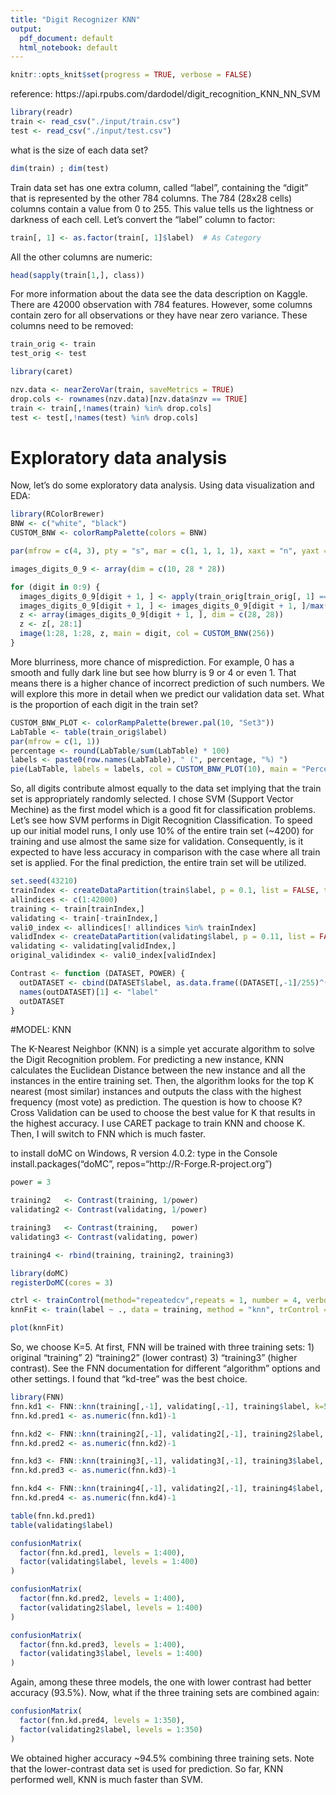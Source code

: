 ```yaml
---
title: "Digit Recognizer KNN"
output:
  pdf_document: default
  html_notebook: default
---
```


```r
knitr::opts_knit$set(progress = TRUE, verbose = FALSE)
```
reference: https://api.rpubs.com/dardodel/digit_recognition_KNN_NN_SVM

```r
library(readr)
train <- read_csv("./input/train.csv")
test <- read_csv("./input/test.csv")
```

what is the size of each data set?
``` r
dim(train) ; dim(test)
```

Train data set has one extra column, called “label”, containing the “digit” that is represented by the other 784 columns. The 784 (28x28 cells) columns contain a value from 0 to 255. This value tells us the lightness or darkness of each cell. Let’s convert the “label” column to factor:

``` r
train[, 1] <- as.factor(train[, 1]$label)  # As Category
```

All the other columns are numeric:
``` r
head(sapply(train[1,], class))
```

For more information about the data see the data description on Kaggle. There are 42000 observation with 784 features. However, some columns contain zero for all observations or they have near zero variance. These columns need to be removed:

```r
train_orig <- train
test_orig <- test

library(caret)

nzv.data <- nearZeroVar(train, saveMetrics = TRUE)
drop.cols <- rownames(nzv.data)[nzv.data$nzv == TRUE]
train <- train[,!names(train) %in% drop.cols]
test <- test[,!names(test) %in% drop.cols]
```


# Exploratory data analysis
Now, let’s do some exploratory data analysis. 
Using data visualization and EDA:

``` r
library(RColorBrewer)
BNW <- c("white", "black")
CUSTOM_BNW <- colorRampPalette(colors = BNW)

par(mfrow = c(4, 3), pty = "s", mar = c(1, 1, 1, 1), xaxt = "n", yaxt = "n")

images_digits_0_9 <- array(dim = c(10, 28 * 28))

for (digit in 0:9) {
  images_digits_0_9[digit + 1, ] <- apply(train_orig[train_orig[, 1] == digit, -1], 2, sum)
  images_digits_0_9[digit + 1, ] <- images_digits_0_9[digit + 1, ]/max(images_digits_0_9[digit + 1, ]) * 255
  z <- array(images_digits_0_9[digit + 1, ], dim = c(28, 28))
  z <- z[, 28:1]
  image(1:28, 1:28, z, main = digit, col = CUSTOM_BNW(256))
}
```

More blurriness, more chance of misprediction. For example, 0 has a smooth and fully dark line but see how blurry is 9 or 4 or even 1. That means there is a higher chance of incorrect prediction of such numbers. We will explore this more in detail when we predict our validation data set. What is the proportion of each digit in the train set?

``` r
CUSTOM_BNW_PLOT <- colorRampPalette(brewer.pal(10, "Set3"))
LabTable <- table(train_orig$label)
par(mfrow = c(1, 1))
percentage <- round(LabTable/sum(LabTable) * 100)
labels <- paste0(row.names(LabTable), " (", percentage, "%) ")
pie(LabTable, labels = labels, col = CUSTOM_BNW_PLOT(10), main = "Percentage of Digits (Training Set)")

```

So, all digits contribute almost equally to the data set implying that the train set is appropriately randomly selected. I chose SVM (Support Vector Mechine) as the first model which is a good fit for classification problems. Let’s see how SVM performs in Digit Recognition Classification. To speed up our initial model runs, I only use 10% of the entire train set (~4200) for training and use almost the same size for validation. Consequently, is it expected to have less accuracy in comparison with the case where all train set is applied. For the final prediction, the entire train set will be utilized.

``` r
set.seed(43210)
trainIndex <- createDataPartition(train$label, p = 0.1, list = FALSE, times = 1)
allindices <- c(1:42000)
training <- train[trainIndex,]
validating <- train[-trainIndex,]
vali0_index <- allindices[! allindices %in% trainIndex]
validIndex <- createDataPartition(validating$label, p = 0.11, list = FALSE, times = 1)
validating <- validating[validIndex,]
original_validindex <- vali0_index[validIndex]
```

``` r
Contrast <- function (DATASET, POWER) {
  outDATASET <- cbind(DATASET$label, as.data.frame((DATASET[,-1]/255)^(POWER)*255))
  names(outDATASET)[1] <- "label"  
  outDATASET
}
```

#MODEL: KNN

The K-Nearest Neighbor (KNN) is a simple yet accurate algorithm to solve the Digit Recognition problem. For predicting a new instance, KNN calculates the Euclidean Distance between the new instance and all the instances in the entire training set. Then, the algorithm looks for the top K nearest (most similar) instances and outputs the class with the highest frequency (most vote) as prediction. The question is how to choose K? Cross Validation can be used to choose the best value for K that results in the highest accuracy. I use CARET package to train KNN and choose K. Then, I will switch to FNN which is much faster.

to install doMC on Windows, R version 4.0.2: type in the Console
install.packages("doMC", repos="http://R-Forge.R-project.org")
``` r
power = 3

training2   <- Contrast(training, 1/power)
validating2 <- Contrast(validating, 1/power)

training3   <- Contrast(training,   power)
validating3 <- Contrast(validating, power)

training4 <- rbind(training, training2, training3)
```

``` r
library(doMC)
registerDoMC(cores = 3)

ctrl <- trainControl(method="repeatedcv",repeats = 1, number = 4, verboseIter = T, allowParallel = T)
knnFit <- train(label ~ ., data = training, method = "knn", trControl = ctrl)
```


``` r
plot(knnFit)
```

So, we choose K=5. At first, FNN will be trained with three training sets: 1) original “training” 2) “training2” (lower contrast) 3) “training3” (higher contrast). See the FNN documentation for different “algorithm” options and other settings. I found that “kd-tree” was the best choice.

``` r
library(FNN)
fnn.kd1 <- FNN::knn(training[,-1], validating[,-1], training$label, k=5, algorithm = c("kd_tree"))
fnn.kd.pred1 <- as.numeric(fnn.kd1)-1

fnn.kd2 <- FNN::knn(training2[,-1], validating2[,-1], training2$label, k=5, algorithm = c("kd_tree"))
fnn.kd.pred2 <- as.numeric(fnn.kd2)-1

fnn.kd3 <- FNN::knn(training3[,-1], validating3[,-1], training3$label, k=5, algorithm = c("kd_tree"))
fnn.kd.pred3 <- as.numeric(fnn.kd3)-1

fnn.kd4 <- FNN::knn(training4[,-1], validating2[,-1], training4$label, k=5, algorithm = c("kd_tree"))
fnn.kd.pred4 <- as.numeric(fnn.kd4)-1
```

``` r
table(fnn.kd.pred1)
table(validating$label)
```

```r
confusionMatrix(
  factor(fnn.kd.pred1, levels = 1:400),
  factor(validating$label, levels = 1:400)
)
```


```r
confusionMatrix(
  factor(fnn.kd.pred2, levels = 1:400),
  factor(validating2$label, levels = 1:400)
)
```

```r
confusionMatrix(
  factor(fnn.kd.pred3, levels = 1:400),
  factor(validating3$label, levels = 1:400)
)
```

Again, among these three models, the one with lower contrast had better accuracy (93.5%). Now, what if the three training sets are combined again:
``` r
confusionMatrix(
  factor(fnn.kd.pred4, levels = 1:350),
  factor(validating2$label, levels = 1:350)
)

```


We obtained higher accuracy ~94.5% combining three training sets. Note that the lower-contrast data set is used for prediction. So far, KNN performed well, KNN  is much faster than SVM. 